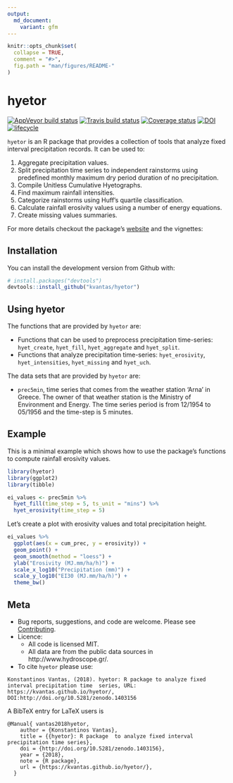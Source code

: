 ```yaml
---
output:
  md_document:
    variant: gfm
---
```


<!-- README.md is generated from README.Rmd. Please edit that file -->

```r
knitr::opts_chunk$set(
  collapse = TRUE,
  comment = "#>",
  fig.path = "man/figures/README-"
)
```

# hyetor

  [![AppVeyor build status](https://ci.appveyor.com/api/projects/status/github/kvantas/hyetor?branch=master&svg=true)](https://ci.appveyor.com/project/kvantas/hyetor)
  [![Travis build status](https://travis-ci.org/kvantas/hyetor.svg?branch=master)](https://travis-ci.org/kvantas/hyetor)
  [![Coverage status](https://codecov.io/gh/kvantas/hyetor/branch/master/graph/badge.svg)](https://codecov.io/github/kvantas/hyetor?branch=master)
  [![DOI](https://zenodo.org/badge/145962234.svg)](https://zenodo.org/badge/latestdoi/145962234)
  [![lifecycle](https://img.shields.io/badge/lifecycle-experimental-orange.svg)](https://www.tidyverse.org/lifecycle/#experimental)

`hyetor` is an R  package that provides a collection of tools that analyze fixed interval precipitation records. It can be used to:

 1. Aggregate precipitation values.
 2. Split precipitation time series to independent rainstorms using predefined monthly maximum dry period duration of no precipitation.
 3. Compile Unitless Cumulative Hyetographs.
 4. Find maximum rainfall intensities.
 5. Categorize rainstorms using Huff's quartile classification.
 6. Calculate rainfall erosivity values using a number of energy equations.
 7. Create missing values summaries.

For more details checkout the package's [ website](https://kvantas.github.io/hyetor/) and the
vignettes:

 
## Installation

You can install the development version from Github with:

```r
# install.packages("devtools")
devtools::install_github("kvantas/hyetor")
```

## Using hyetor

The functions that are provided by `hyetor` are:

* Functions that can be used to preprocess precipitation time-series: `hyet_create`, `hyet_fill`, `hyet_aggregate` and `hyet_split`.
* Functions that analyze precipitation time-series: `hyet_erosivity`, `hyet_intensities`, `hyet_missing` and `hyet_uch`.

The data sets that are provided by `hyetor` are:

* `prec5min`, time series that comes from the weather station 'Arna' in Greece. The owner of that weather station is the Ministry of Environment and Energy. The time series period is from 12/1954 to 05/1956 and the time-step is 5 minutes.

## Example

This is a minimal example which shows how to use the package's functions to compute rainfall erosivity values.

```r
library(hyetor)
library(ggplot2)
library(tibble)

ei_values <- prec5min %>%
  hyet_fill(time_step = 5, ts_unit = "mins") %>%
  hyet_erosivity(time_step = 5)

```

Let's create a plot with erosivity values and total precipitation height.

```r
ei_values %>%
  ggplot(aes(x = cum_prec, y = erosivity)) +
  geom_point() +
  geom_smooth(method = "loess") +
  ylab("Erosivity (MJ.mm/ha/h)") +
  scale_x_log10("Precipitation (mm)") +
  scale_y_log10("EI30 (MJ.mm/ha/h)") +
  theme_bw()
```


## Meta

* Bug reports, suggestions, and code are welcome. Please see [Contributing](/CONTRIBUTING.md).
* Licence:
    + All code is licensed MIT.
    + All data are from the public data sources in http://www.hydroscope.gr/.
* To cite `hyetor` please use:

```
Konstantinos Vantas, (2018). hyetor: R package to analyze fixed interval precipitation time  series, URL: https://kvantas.github.io/hyetor/,
DOI:http://doi.org/10.5281/zenodo.1403156
```
A BibTeX entry for LaTeX users is
```
@Manual{ vantas2018hyetor,
    author = {Konstantinos Vantas},
    title = {{hyetor}: R package  to analyze fixed interval precipitation time series},
    doi = {http://doi.org/10.5281/zenodo.1403156},
    year = {2018},
    note = {R package},
    url = {https://kvantas.github.io/hyetor/},
  }
```
